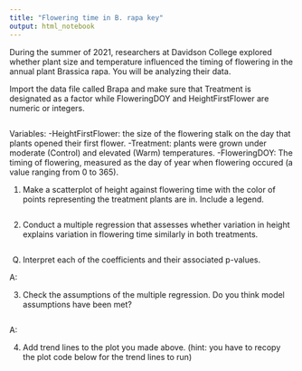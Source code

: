 ```yaml
---
title: "Flowering time in B. rapa key"
output: html_notebook
---
```



During the summer of 2021, researchers at Davidson College explored whether plant size and temperature influenced the timing of flowering in the annual plant Brassica rapa.  You will be analyzing their data.

Import the data file called Brapa and make sure that Treatment is designated as a factor while FloweringDOY and HeightFirstFlower are numeric or integers.

```r

```


Variables:
-HeightFirstFlower: the size of the flowering stalk on the day that plants opened their first flower.
-Treatment: plants were grown under moderate (Control) and elevated (Warm) temperatures.
-FloweringDOY: The timing of flowering, measured as the day of year when flowering occured (a value ranging from 0 to 365).

1) Make a scatterplot of height against flowering time with the color of points representing the treatment plants are in.  Include a legend.

```r


```


2) Conduct a multiple regression that assesses whether variation in height explains variation in flowering time similarly in both treatments.

```r

```

Q) Interpret each of the coefficients and their associated p-values. 

A: 



3) Check the assumptions of the multiple regression.  Do you think model assumptions have been met?

```r

```

A:



4) Add trend lines to the plot you made above. (hint: you have to recopy the plot code below for the trend lines to run)

```r

```

